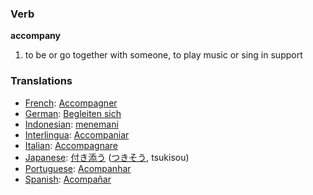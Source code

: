 === Verb ===
'''accompany'''
# to be or go together with someone, to play music or sing in support

=== Translations ===
*[[French]]: [[Accompagner]]
*[[German]]: [[Begleiten sich]]
*[[Indonesian]]: [[teman|menemani]]
*[[Interlingua]]: [[Accompaniar]]
*[[Italian]]: [[Accompagnare]]
*[[Japanese]]: [[付き添う]] ([[つきそう]], tsukisou)
*[[Portuguese]]: [[Acompanhar]]
*[[Spanish]]: [[Acompañar]]